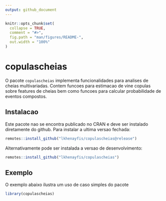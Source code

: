 ```yaml
---
output: github_document
---
```


<!-- README.md is generated from README.Rmd. Please edit that file -->

```r
knitr::opts_chunk$set(
  collapse = TRUE,
  comment = "#>",
  fig.path = "man/figures/README-",
  out.width = "100%"
)
```

# copulascheias

<!-- badges: start -->
<!-- badges: end -->

O pacote `copulascheias` implementa funcionalidades para analises de cheias multivariadas. Contem
funcoes para estimacao de vine copulas sobre features de cheias bem como funcoes para calcular
probabilidade de eventos compostos.

## Instalacao

Este pacote nao se encontra publicado no CRAN e deve ser instalado diretamente do github. Para
instalar a ultima versao fechada:

``` r
remotes::install_github("lkhenayfis/copulascheias@release")
```

Alternativamente pode ser instalada a versao de desenvolvimento:

```r
remotes::install_github("lkhenayfis/copulascheias")
```

## Exemplo

O exemplo abaixo ilustra um uso de caso simples do pacote

```r
library(copulascheias)
```

